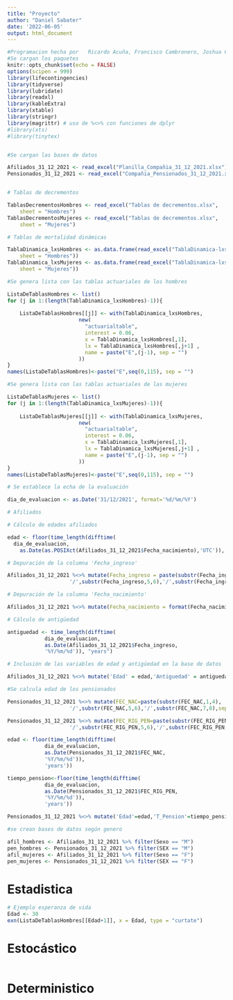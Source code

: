 ```yaml
---
title: "Proyecto"
author: "Daniel Sabater"
date: '2022-06-05'
output: html_document
---
```


```r
#Programacion hecha por   Ricardo Acuña, Francisco Cambronero, Joshua Cervantes, Moisés Monge y Daniel Sabater
#Se cargan los paquetes
knitr::opts_chunk$set(echo = FALSE)
options(scipen = 999)
library(lifecontingencies)
library(tidyverse)
library(lubridate)
library(readxl)
library(kableExtra)
library(xtable)
library(stringr)
library(magrittr) # uso de %<>% con funciones de dplyr
#library(xts)
#library(tinytex)


#Se cargan las bases de datos

Afiliados_31_12_2021 <- read_excel("Planilla_Compañia_31_12_2021.xlsx")
Pensionados_31_12_2021 <- read_excel("Compañia_Pensionados_31_12_2021.xlsx",  range = "A1:F5006")


# Tablas de decrementos

TablasDecrementosHombres <- read_excel("Tablas de decrementos.xlsx", 
    sheet = "Hombres")
TablasDecrementosMujeres <- read_excel("Tablas de decrementos.xlsx", 
    sheet = "Mujeres")

# Tablas de mortalidad dinámicas

TablaDinamica_lxsHombres <- as.data.frame(read_excel("TablaDinamica-lxs.xls", 
    sheet = "Hombres"))
TablaDinamica_lxsMujeres <- as.data.frame(read_excel("TablaDinamica-lxs.xls", 
    sheet = "Mujeres"))

#Se genera lista con las tablas actuariales de los hombres

ListaDeTablasHombres <- list()
for (j in 1:(length(TablaDinamica_lxsHombres)-1)){
    
    ListaDeTablasHombres[[j]] <- with(TablaDinamica_lxsHombres,
                       new(
                         "actuarialtable",
                         interest = 0.06,
                         x = TablaDinamica_lxsHombres[,1],
                         lx = TablaDinamica_lxsHombres[,j+1] ,
                         name = paste("E",(j-1), sep = "")
                       ))
}
names(ListaDeTablasHombres)<-paste("E",seq(0,115), sep = "")

#Se genera lista con las tablas actuariales de las mujeres

ListaDeTablasMujeres <- list()
for (j in 1:(length(TablaDinamica_lxsMujeres)-1)){
    
    ListaDeTablasMujeres[[j]] <- with(TablaDinamica_lxsMujeres,
                       new(
                         "actuarialtable",
                         interest = 0.06,
                         x = TablaDinamica_lxsMujeres[,1],
                         lx = TablaDinamica_lxsMujeres[,j+1] ,
                         name = paste("E",(j-1), sep = "")
                       ))
}
names(ListaDeTablasMujeres)<-paste("E",seq(0,115), sep = "")

# Se establece la echa de la evaluación

dia_de_evaluacion <- as.Date('31/12/2021', format='%d/%m/%Y')

# Afiliados

# Cálculo de edades afiliados

edad <- floor(time_length(difftime(
  dia_de_evaluacion,
    as.Date(as.POSIXct(Afiliados_31_12_2021$Fecha_nacimiento),'UTC')),'years'))

# Depuración de la columna 'Fecha_ingreso' 

Afiliados_31_12_2021 %<>% mutate(Fecha_ingreso = paste(substr(Fecha_ingreso,1,4),
                    '/',substr(Fecha_ingreso,5,6),'/',substr(Fecha_ingreso,7,8),sep='')) 

# Depuración de la columna 'Fecha_nacimiento'

Afiliados_31_12_2021 %<>% mutate(Fecha_nacimiento = format(Fecha_nacimiento, '%Y/%m/%d')) 

# Cálculo de antigüedad

antiguedad <- time_length(difftime(
            dia_de_evaluacion,
            as.Date(Afiliados_31_12_2021$Fecha_ingreso,
            '%Y/%m/%d')), "years")

# Inclusión de las variables de edad y antigüedad en la base de datos

Afiliados_31_12_2021 %<>% mutate('Edad' = edad,'Antiguedad' = antiguedad)

#Se calcula edad de los pensionados

Pensionados_31_12_2021 %<>% mutate(FEC_NAC=paste(substr(FEC_NAC,1,4),
                    '/',substr(FEC_NAC,5,6),'/',substr(FEC_NAC,7,8),sep=''))

Pensionados_31_12_2021 %<>% mutate(FEC_RIG_PEN=paste(substr(FEC_RIG_PEN,1,4),
                    '/',substr(FEC_RIG_PEN,5,6),'/',substr(FEC_RIG_PEN,7,8),sep=''))

edad <- floor(time_length(difftime(
            dia_de_evaluacion,
            as.Date(Pensionados_31_12_2021$FEC_NAC,
            '%Y/%m/%d')),
            'years'))

tiempo_pension<-floor(time_length(difftime(
            dia_de_evaluacion,
            as.Date(Pensionados_31_12_2021$FEC_RIG_PEN,
            '%Y/%m/%d')),
            'years'))

Pensionados_31_12_2021 %<>% mutate('Edad'=edad,'T_Pension'=tiempo_pension)

#se crean bases de datos según genero

afil_hombres <- Afiliados_31_12_2021 %>% filter(Sexo == "M")
pen_hombres <- Pensionados_31_12_2021 %>% filter(SEX == "M")
afil_mujeres <- Afiliados_31_12_2021 %>% filter(Sexo == "F")
pen_mujeres <- Pensionados_31_12_2021 %>% filter(SEX == "F")

```


# Estadistica
```r
# Ejemplo esperanza de vida
Edad <- 30
exn(ListaDeTablasHombres[[Edad+1]], x = Edad, type = "curtate")
```



# Estocástico

```r

```





# Deterministico

```r




```












